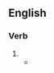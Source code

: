 ==English==

===Verb===
{{head|en|verb form}}

# {{en-past of|sympathise}}
#* {{quote-book|en|year=1834|author={{w|Letitia Elizabeth Landon}}|title=Francesca Carrara|volume=1|page=110|text=To those who have '''sympathised''' in the energy and daring of earlier life, it seems marvellous to hear him mentioned in the gentle language of one of Madame de Sevigné's letters, where he is spoken of as a peculiarly mild and gentlemanlike old man, especially kind to the young, whose society he seemed to enjoy.}}